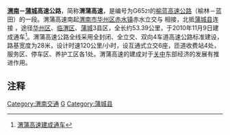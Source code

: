 {{中国高速公路信息框
| 编号 = G6521
| 名称 = 渭南－蒲城高速公路
| 地圖 = 
| 路線簡稱 = 渭蒲
| 最近通車日期 = 2010年11月9日
| 规划总里程 = 53.392
| 起點 = [[渭南市|渭南市]][[华州区|华州区]][[赤水镇_(渭南市)|赤水镇]]
| 終點 = [[蒲城县|蒲城县]]转弯村
| 出口處數 = 4
| 服务区数 = 1
}}

'''[[渭南|渭南]]－[[蒲城|蒲城]]高速公路'''，简称'''渭蒲高速'''，是编号为G65<small>21</small>的[[榆蓝高速公路|榆蓝高速公路]]（榆林－蓝田）的一段。渭蒲高速南起[[渭南市|渭南市]][[华州区|华州区]][[赤水镇_(渭南市)|赤水镇]]赤水立交与 {{China Expwy Name|G30}}相接，北抵[[蒲城县|蒲城县]]连接 {{China Expwy Name|G5}}，途径[[华州区|华州区]]、[[临渭区|临渭区]]、[[蒲城|蒲城]]3县区，全长约53.39公里，于2010年11月9日建成通车<ref>[http://www.weinan.gov.cn/structure/xwzx/bdyw/content_207786_1.htm 渭蒲高速建成通车]{{zh-hans}}</ref>。渭蒲高速公路全线采用全封闭、全立交、双向4车道高速公路标准建设，路基宽度为28米，设计时速120公里/小时，设互通式立交6座，匝道收费站4处，服务区、停车区、养护工区各1处。渭蒲高速的建成对于[[关中|关中]]东部经济的发展有推进作用。

==注释==
{{reflist}}

{{陕西高速公路}}

[[Category:渭南交通|Category:渭南交通]]
[[Category:陕西省高速公路|G]]
[[Category:蒲城县|Category:蒲城县]]